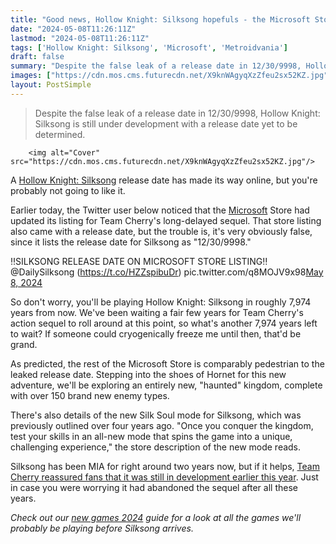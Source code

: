 ```yaml
---
title: "Good news, Hollow Knight: Silksong hopefuls - the Microsoft Store says we'll only have to wait another 7,974 years to play it"
date: "2024-05-08T11:26:11Z"
lastmod: "2024-05-08T11:26:11Z"
tags: ['Hollow Knight: Silksong', 'Microsoft', 'Metroidvania']
draft: false
summary: "Despite the false leak of a release date in 12/30/9998, Hollow Knight: Silksong is still under development with a release date yet to be determined."
images: ["https://cdn.mos.cms.futurecdn.net/X9knWAgyqXzZfeu2sx52KZ.jpg"]
layout: PostSimple
---
```

> Despite the false leak of a release date in 12/30/9998, Hollow Knight: Silksong is still under development with a release date yet to be determined.


        <img alt="Cover" src="https://cdn.mos.cms.futurecdn.net/X9knWAgyqXzZfeu2sx52KZ.jpg"/>
        
A [Hollow Knight: Silksong](https://www.gamesradar.com/hollow-knight-silksong-guide/) release date has made its way online, but you're probably not going to like it.

Earlier today, the Twitter user below noticed that the [Microsoft](https://www.gamesradar.com/tag/microsoft/) Store had updated its listing for Team Cherry's long-delayed sequel. That store listing also came with a release date, but the trouble is, it's very obviously false, since it lists the release date for Silksong as "12/30/9998."

‼️SILKSONG RELEASE DATE ON MICROSOFT STORE LISTING‼️@DailySilksong (https://t.co/HZZspibuDr) pic.twitter.com/q8MOJV9x98[May 8, 2024](https://twitter.com/TheColorW2/status/1788033440098529631)

So don't worry, you'll be playing Hollow Knight: Silksong in roughly 7,974 years from now. We've been waiting a fair few years for Team Cherry's action sequel to roll around at this point, so what's another 7,974 years left to wait? If someone could cryogenically freeze me until then, that'd be grand.

As predicted, the rest of the Microsoft Store is comparably pedestrian to the leaked release date. Stepping into the shoes of Hornet for this new adventure, we'll be exploring an entirely new, "haunted" kingdom, complete with over 150 brand new enemy types. 

There's also details of the new Silk Soul mode for Silksong, which was previously outlined over four years ago. "Once you conquer the kingdom, test your skills in an all-new mode that spins the game into a unique, challenging experience," the store description of the new mode reads.

Silksong has been MIA for right around two years now, but if it helps, [Team Cherry reassured fans that it was still in development earlier this year](https://www.gamesradar.com/your-annual-hollow-knight-silksong-reassurance-or-copium-is-here-as-the-metroidvania-sequel-is-still-in-development-after-going-mia-for-two-years/). Just in case you were worrying it had abandoned the sequel after all these years.

*Check out our *[<em>new games 2024</em>](https://www.gamesradar.com/video-game-release-dates/)* guide for a look at all the games we'll probably be playing before Silksong arrives.*
        
